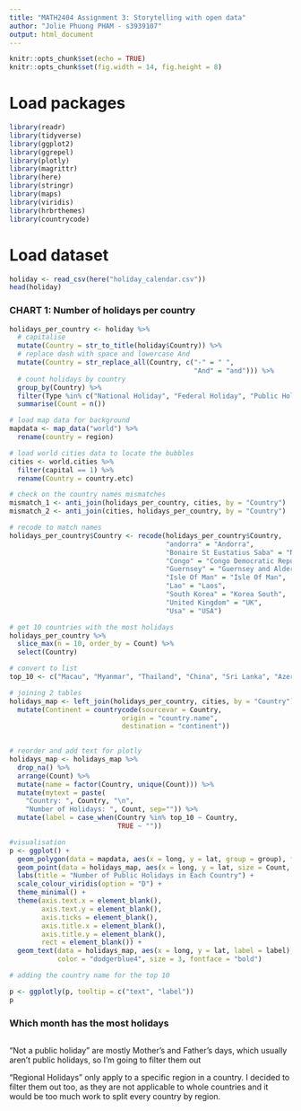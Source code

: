 ```yaml
---
title: "MATH2404 Assignment 3: Storytelling with open data"
author: "Jolie Phuong PHAM - s3939107"
output: html_document
---
```


```r
knitr::opts_chunk$set(echo = TRUE)
knitr::opts_chunk$set(fig.width = 14, fig.height = 8) 
```

# Load packages
```r
library(readr)
library(tidyverse)
library(ggplot2)
library(ggrepel)
library(plotly)
library(magrittr)
library(here)
library(stringr)
library(maps)
library(viridis)
library(hrbrthemes)
library(countrycode)
```



# Load dataset
```r
holiday <- read_csv(here("holiday_calendar.csv"))
head(holiday)

```
### CHART 1: Number of holidays per country

```r
holidays_per_country <- holiday %>%
  # capitalise
  mutate(Country = str_to_title(holiday$Country)) %>%
  # replace dash with space and lowercase And
  mutate(Country = str_replace_all(Country, c("-" = " ", 
                                              "And" = "and"))) %>%
  # count holidays by country
  group_by(Country) %>%
  filter(Type %in% c("National Holiday", "Federal Holiday", "Public Holiday", "Government Holiday", "Bank Holiday", "NA")) %>%
  summarise(Count = n())

# load map data for background
mapdata <- map_data("world") %>% 
  rename(country = region)

# load world cities data to locate the bubbles
cities <- world.cities %>% 
  filter(capital == 1) %>%
  rename(Country = country.etc)

# check on the country names mismatches
mismatch_1 <- anti_join(holidays_per_country, cities, by = "Country")
mismatch_2 <- anti_join(cities, holidays_per_country, by = "Country")

# recode to match names
holidays_per_country$Country <- recode(holidays_per_country$Country,
                                       "andorra" = "Andorra",
                                       "Bonaire St Eustatius Saba" = "Netherlands Antilles",
                                       "Congo" = "Congo Democratic Republic",
                                       "Guernsey" = "Guernsey and Alderney",
                                       "Isle Of Man" = "Isle Of Man",
                                       "Lao" = "Laos",
                                       "South Korea" = "Korea South",
                                       "United Kingdom" = "UK",
                                       "Usa" = "USA")

# get 10 countries with the most holidays
holidays_per_country %>%
  slice_max(n = 10, order_by = Count) %>%
  select(Country)

# convert to list
top_10 <- c("Macau", "Myanmar", "Thailand", "China", "Sri Lanka", "Azerbaijan", "Bangladesh", "Lebanon", "Nepal", "Argentina" )

```

```r
# joining 2 tables
holidays_map <- left_join(holidays_per_country, cities, by = "Country") %>%
  mutate(Continent = countrycode(sourcevar = Country,
                            origin = "country.name",
                            destination = "continent"))

  
# reorder and add text for plotly
holidays_map <- holidays_map %>% 
  drop_na() %>%
  arrange(Count) %>%
  mutate(name = factor(Country, unique(Count))) %>%
  mutate(mytext = paste(
    "Country: ", Country, "\n", 
    "Number of Holidays: ", Count, sep="")) %>%
  mutate(label = case_when(Country %in% top_10 ~ Country,
                           TRUE ~ ""))
```

```r
#visualisation
p <- ggplot() +
  geom_polygon(data = mapdata, aes(x = long, y = lat, group = group), fill = "grey", alpha = 0.5) +
  geom_point(data = holidays_map, aes(x = long, y = lat, size = Count, color = Count, text = mytext), alpha = 0.5) +
  labs(title = "Number of Public Holidays in Each Country") +
  scale_colour_viridis(option = "D") +
  theme_minimal() +
  theme(axis.text.x = element_blank(),
        axis.text.y = element_blank(),
        axis.ticks = element_blank(),
        axis.title.x = element_blank(),
        axis.title.y = element_blank(),
        rect = element_blank()) +
  geom_text(data = holidays_map, aes(x = long, y = lat, label = label), 
            color = "dodgerblue4", size = 3, fontface = "bold")

# adding the country name for the top 10

p <- ggplotly(p, tooltip = c("text", "label"))
p
```

### Which month has the most holidays
```r

```



"Not a public holiday" are mostly Mother's and Father's days, which usually aren't public holidays, so I'm going to filter them out

"Regional Holidays" only apply to a specific region in a country. I decided to filter them out too, as they are not applicable to whole countries and it would be too much work to split every country by region.














































